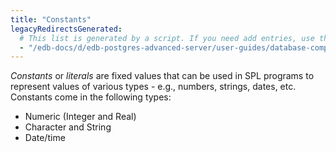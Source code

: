 ```yaml
---
title: "Constants"
legacyRedirectsGenerated:
  # This list is generated by a script. If you need add entries, use the `legacyRedirects` key.
  - "/edb-docs/d/edb-postgres-advanced-server/user-guides/database-compatibility-for-oracle-developers-guide/9.5/Database_Compatibility_for_Oracle_Developers_Guide.1.041.html"
---
```


<div id="constants" class="registered_link"></div>

*Constants* or *literals* are fixed values that can be used in SPL programs to represent values of various types - e.g., numbers, strings, dates, etc. Constants come in the following types:

-   Numeric (Integer and Real)
-   Character and String
-   Date/time
